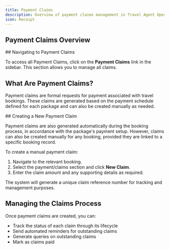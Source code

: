 ```yaml
---
title: Payment Claims
description: Overview of payment claims management in Travel Agent Operations, including creation, tracking, and processing of claims related to travel bookings.
icon: Receipt
---
```




## Payment Claims Overview

<Steps>
<Step>
## Navigating to Payment Claims

To access all Payment Claims, click on the **Payment Claims** link in the sidebar. This section allows you to manage all claims.

## What Are Payment Claims?

Payment claims are formal requests for payment associated with travel bookings. These claims are generated based on the payment schedule defined for each package and can also be created manually as needed.

</Step>
<Step>
## Creating a New Payment Claim

Payment claims are also generated automatically during the booking process, in accordance with the package's payment setup. However, claims can also be created manually for any booking, provided they are linked to a specific booking record.

To create a manual payment claim:
1. Navigate to the relevant booking.
2. Select the payment/claims section and click **New Claim**.
3. Enter the claim amount and any supporting details as required.

The system will generate a unique claim reference number for tracking and management purposes.
</Step>
<Step>
## Managing the Claims Process

Once payment claims are created, you can:

- Track the status of each claim through its lifecycle
- Send automated reminders for outstanding claims
- Generate queries on outstanding claims
- Mark as claims paid
</Step>
</Steps>
